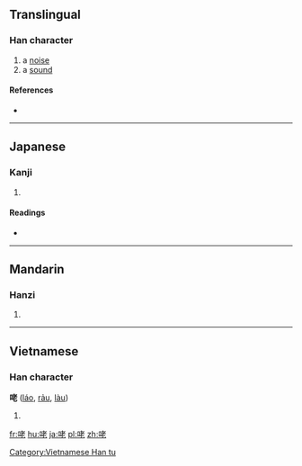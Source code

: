==Translingual==

===Han character===
{{Han char|rn=30|rad=口|as=06|sn=9|four=6401<sub>1</sub>|canj=口十大心 (RJKP)|ids=⿰[[口]][[老]]}}

# a [[noise]]
# a [[sound]]

====References====
* {{Han ref|kx=0188.090|dkj=03578|dj=0407.090|hdz=10612.060|uh=54BE|ud=21694|bh=CE4C|bd=52812}}

----

==Japanese==

===Kanji===
{{ja-kanji|grade=|rs=口06}}

# {{defn|lang=ja|sort=口06}}

====Readings====
* {{ja-readings|on=[[ろう]] (rō)|kun=[[こえ]] (koe)}}

----

==Mandarin==

===Hanzi===
{{cmn-hanzi|pin=[[hǒng]] ([[hong3]]), [[hòng]] ([[hong4]]), [[lǎo]] ([[lao3]])|wg=hung<sup>3</sup>, hung<sup>4</sup>, lao<sup>3</sup>}}

# {{defn|lang=cmn|sort=口06}}

----

==Vietnamese==

===Han character===
'''咾''' ([[láo]], [[rảu]], [[làu]])

# {{defn|lang=vi}}

[[Category:Vietnamese Han tu]]

[[fr:咾]]
[[hu:咾]]
[[ja:咾]]
[[pl:咾]]
[[zh:咾]]
